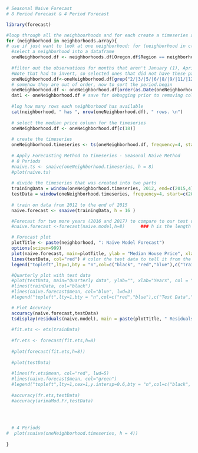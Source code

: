 ```r
# Seasonal Naive Forecast 
# 8 Period Forecast & 4 Period Forecast

library(forecast)

#loop through all the neighboorhoods and for each create a timeseries and print the plot
for (neighborhood in neighborhoods.array){
# use if just want to look at one neighborhood: for (neighborhood in c("Portland, OR - Rose City Park")){
  #select a neighborhood into a dataframe
  oneNeighborhood.df <- neighborhoods.df[Oregon.df$Region == neighborhood,]
  
  #filter out the observations for months that aren't January (1), April (4), July (7), October (10). 
  #Note that had to invert, so selected ones that did not have these patterns matched.
  oneNeighborhood.df<-oneNeighborhood.df[grep("2/|3/|5/|6/|8/|9/|11/|12/", oneNeighborhood.df$Period.Begin, invert = TRUE),]
  # somehow they are out of order, now to sort the period.begin
  oneNeighborhood.df <- oneNeighborhood.df[order(as.Date(oneNeighborhood.df$Period.Begin, format="%m/%d/%Y")),]
  dat1 <- oneNeighborhood.df # save for debugging prior to removing columns
  
  #log how many rows each neighborhood has available
  cat(neighborhood, " has ", nrow(oneNeighborhood.df), " rows. \n")
  
  # select the median price column for the timeseries
  oneNeighborhood.df <- oneNeighborhood.df[c(18)]
  
  # create the timeseries
  oneNeighborhood.timeseries <- ts(oneNeighborhood.df, frequency=4, start=c(2012,1))
  
  # Apply Forecasting Method to timeseries - Seasonal Naive Method
  # 8 Periods
  #naive.ts <- snaive(oneNeighborhood.timeseries, h = 8)
  #plot(naive.ts)
  
  # divide the timeseries that was created into two parts
  trainingData = window(oneNeighborhood.timeseries, 2012, end=c(2015,4)) ### Training set (4 years, quarterly data)
  testData = window(oneNeighborhood.timeseries, frequency=4, start=c(2016,1), end=c(2017,10))  ### Test set    (2 years, quarterly data)
  
  # train on data from 2012 to the end of 2015
  naive.forecast <- snaive(trainingData, h = 16 )

  #Forecast for two more years (2016 and 2017) to compare to our test data
  #naive.forecast <-forecast(naive.model,h=8)      ### h is the length of the forecast, in this case 2 years = 4 * 2

  # Forecast plot
  plotTitle <- paste(neighborhood, ": Naive Model Forecast")
  options(scipen=999)
  plot(naive.forecast, main=plotTitle, ylab = "Median House Price", xlab = "Year") # plots both the train data, test data and prediction
  lines(testData, col="red") # color the test data to tell it from the train data
  legend("topleft",lty=1,bty = "n",col=c("black", "red","blue"),c("Train Data", "Test Data","Seasonal Naive"))

  #Quarterly plot with test data
  #plot(testData, main="Quarterly data", ylab="", xlab="Years", col = "red")  
  #lines(trainData, col="black")
  #lines(naive.forecast$mean, col="blue", lwd=3)
  #legend("topleft",lty=1,bty = "n",col=c("red","blue"),c("Test Data","Seasonal Naive"))

  # Plot Accuracy
  accuracy(naive.forecast,testData)
  tsdisplay(residuals(naive.model), main = paste(plotTitle, " Residuals"))
  
  #fit.ets <- ets(trainData)
  
  #fr.ets <- forecast(fit.ets,h=8)
  
  #plot(forecast(fit.ets,h=8))
  
  #plot(testData)
  
  #lines(fr.ets$mean, col="red", lwd=5)
  #lines(naive.forecast$mean, col="green")
  #legend("topleft",lty=1,cex=1,y.intersp=0.6,bty = "n",col=c("black", "green"),c("data","Naive"))
  
  #accuracy(fr.ets,testData)
  #accuracy(arimaMod.Fr,testData)

  
  
  
  # 4 Periods
#  plot(snaive(oneNeighborhood.timeseries, h = 4))
  
}
```